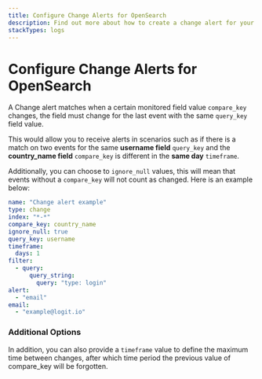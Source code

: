 ```yaml
---
title: Configure Change Alerts for OpenSearch
description: Find out more about how to create a change alert for your OpenSearch logs or metrics in this article from Logit.io.
stackTypes: logs
---
```


# Configure Change Alerts for OpenSearch

A Change alert matches when a certain monitored field value `compare_key` 
changes, the field must change for the last event with the same `query_key` field value.

This would allow you to receive alerts in scenarios such as if there is a 
match on two events for the same **username field** `query_key` and the 
**country_name field** `compare_key` is different in the **same day** `timeframe`.

Additionally, you can choose to `ignore_null` values, this will mean that 
events without a `compare_key` will not count as changed. Here is an example below:

```yaml copy
name: "Change alert example"
type: change
index: "*-*"
compare_key: country_name
ignore_null: true
query_key: username
timeframe:
  days: 1
filter:
  - query:
      query_string:
        query: "type: login"
alert:
  - "email"
email:
  - "example@logit.io"
```

### Additional Options

In addition, you can also provide a `timeframe` value to define the 
maximum time between changes, after which time period the previous 
value of compare_key will be forgotten.